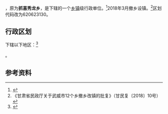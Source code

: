 {{中国乡级行政区|62/06/23/204/000}}

'''{{PAGENAMEBASE}}'''，原为'''抓喜秀龙乡'''，是{{PRC admin/fullname|62/06/23/204/000|3}}下辖的一个[[乡镇|乡镇]]级行政单位。<ref>{{PRC admin/ref sgc|{{PRC admin/parent|62/06/23/204/000}}}}</ref>2018年3月撤乡设镇。<ref>《甘肃省民政厅关于武威市12个乡撤乡改镇的批复》（甘民复〔2018〕10号）</ref>区划代码改为620623130。

== 行政区划 ==
{{PAGENAMEBASE}}下辖以下地区：<ref>{{PRC admin/ref sgc|62/06/23/204/000}}</ref>

{{PRC admin/children|62/06/23/204/000}}。

== 参考资料 ==

{{reflist}}

{{行政区划小作品}}
{{PRC admin/navcat|62/06/23/204/000}}